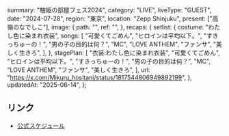   summary: "柚姫の部屋フェス2024",
  category: "LIVE",
  liveType: "GUEST",
  date: "2024-07-28",
  region: "東京",
  location: "Zepp Shinjuku",
  present: ["高嶺のなでしこ"],
  image: {
    path: "",
    ref: "",
  },
  recaps: {
    setlist: {
      costume: "わたし色に染まれ衣装",
      songs: [
        "可愛くてごめん",
        "ヒロインは平均以下。",
        "すきっちゅーの！",
        "男の子の目的は何？",
        "MC",
        "LOVE ANTHEM",
        "ファンサ",
        "美しく生きろ",
      ],
    },
    stagePlan: [
      "衣装:わたし色に染まれ衣装",
      "可愛くてごめん",
      "ヒロインは平均以下。",
      "すきっちゅーの！",
      "男の子の目的は何？",
      "MC",
      "LOVE ANTHEM",
      "ファンサ",
      "美しく生きろ",
    ],
    url: "https://x.com/Mikuru_hositani/status/1817544806949892199",
  },
  updatedAt: "2025-06-14",
};

## リンク

- [公式スケジュール](https://takanenonadeshiko.jp/?p=2216)
